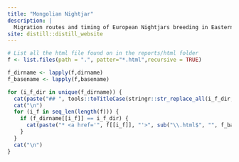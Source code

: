 ```yaml
---
title: "Mongolian Nightjar"
description: |
  Migration routes and timing of European Nightjars breeding in Eastern Mongolia
site: distill::distill_website
---
```



```r
# List all the html file found on in the reports/html folder
f <- list.files(path = ".", patter="*.html",recursive = TRUE)

f_dirname <- lapply(f,dirname)
f_basename <- lapply(f,basename)

for (i_f_dir in unique(f_dirname)) {
  cat(paste("## ", tools::toTitleCase(stringr::str_replace_all(i_f_dir, "_", " "))))
  cat("\n")
  for (i_f in seq_len(length(f))) {
    if (f_dirname[[i_f]] == i_f_dir) {
      cat(paste("* <a href='", f[[i_f]], "'>", sub("\\.html$", "", f_basename[[i_f]]), "</a>"), sep = "\n")
    }
  }
  cat("\n")
}
```
